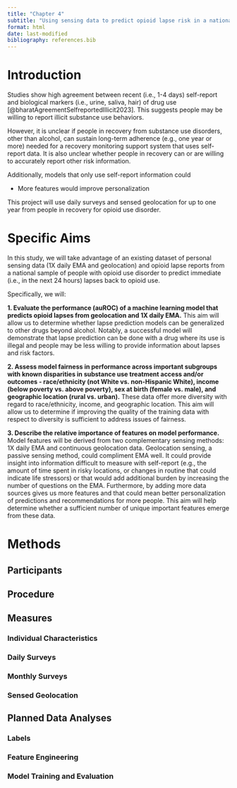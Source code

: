 ```yaml
---
title: "Chapter 4"
subtitle: "Using sensing data to predict opioid lapse risk in a national sample of patients with opioid use disorder"
format: html
date: last-modified
bibliography: references.bib
---
```


# Introduction

Studies show high agreement between recent (i.e., 1-4 days) self-report and biological markers (i.e., urine, saliva, hair) of drug use [@bharatAgreementSelfreportedIllicit2023]. This suggests people may be willing to report illicit substance use behaviors. 

However, it is unclear if people in recovery from substance use disorders, other than alcohol, can sustain long-term adherence (e.g., one year or more) needed for a recovery monitoring support system that uses self-report data. It is also unclear whether people in recovery can or are willing to accurately report other risk information. 

Additionally, models that only use self-report information could 

- More features would improve personalization

This project will use daily surveys and sensed geolocation for up to one year from people in recovery for opioid use disorder.


# Specific Aims

In this study, we will take advantage of an existing dataset of personal sensing data (1X daily EMA and geolocation) and opioid lapse reports from a national sample of people with opioid use disorder to predict immediate (i.e., in the next 24 hours) lapses back to opioid use. 

Specifically, we will:

**1. Evaluate the performance (auROC) of a machine learning model that predicts opioid lapses from geolocation and 1X daily EMA.** This aim will allow us to determine whether lapse prediction models can be generalized to other drugs beyond alcohol. Notably, a successful model will demonstrate that lapse prediction can be done with a drug where its use is illegal and people may be less willing to provide information about lapses and risk factors. 

**2. Assess model fairness in performance across important subgroups with known disparities in substance use treatment access and/or outcomes - race/ethnicity (not White vs. non-Hispanic White), income (below poverty vs. above poverty), sex at birth (female vs. male), and geographic location (rural vs. urban).** These data offer more diversity with regard to race/ethnicity, income, and geographic location. This aim will allow us to determine if improving the quality of the training data with respect to diversity is sufficient to address issues of fairness.  

**3. Describe the relative importance of features on model performance.** Model features will be derived from two complementary sensing methods: 1X daily EMA and continuous geolocation data. Geolocation sensing, a passive sensing method, could compliment EMA well. It could provide insight into information difficult to measure with self-report (e.g., the amount of time spent in risky locations, or changes in routine that could indicate life stressors) or that would add additional burden by increasing the number of questions on the EMA. Furthermore, by adding more data sources gives us more features and that could mean better personalization of predictions and recommendations for more people. This aim will help determine whether a sufficient number of unique important features emerge from these data.

# Methods

## Participants

## Procedure

## Measures

### Individual Characteristics

### Daily Surveys

### Monthly Surveys

### Sensed Geolocation

## Planned Data Analyses

### Labels

### Feature Engineering

### Model Training and Evaluation